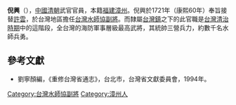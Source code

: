 '''倪興'''（{{bd|？||？||catIdx=N}}），[[中國|中國]][[清朝|清朝]]武官官員，本籍[[福建|福建]][[漳州|漳州]]。倪興於1721年（康熙60年）奉旨接替[[許雲_(清朝)|許雲]]，於台灣地區擔任[[台灣水師協|台灣水師協]][[副將|副將]]。而隸屬[[台灣鎮|台灣鎮]]之下的此官職是[[台灣清治時期|台灣清治時期]]中的這階段，全台灣的海防軍事層級最高武將，其統帥三營兵力，約數千名水師兵勇。
{{start box}}
{{s-before|[[許雲_(清朝)|許雲]]}}
{{s-title|[[台灣水師協|台灣水師協]][[副將|副將]]|1721年上任}}
{{s-after|[[朱文|朱文]]}}
{{end box}}

==參考文獻==
*劉寧顏編，《重修台灣省通志》，台北市，台灣省文獻委員會，1994年。

[[Category:台灣水師協副將|Category:台灣水師協副將]]
[[Category:漳州人|Category:漳州人]]